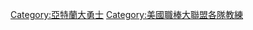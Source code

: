 {{CatAutoTOC}}
{{Commons category|Atlanta Braves coaches}}

[[Category:亞特蘭大勇士|Category:亞特蘭大勇士]]
[[Category:美國職棒大聯盟各隊教練|Category:美國職棒大聯盟各隊教練]]